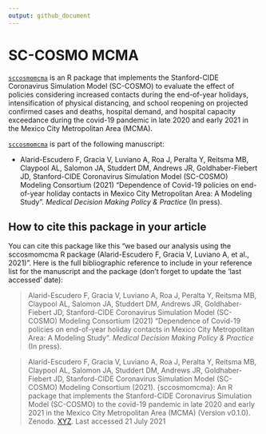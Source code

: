 ```yaml
---
output: github_document
---
```


<!-- README.md is generated from README.Rmd. Please edit that file -->

<!-- # SC-COSMO <img src='man/figures/logo.png' align="right" height="139" /> -->
# SC-COSMO MCMA
[`sccosmomcma`](https://github.com/SC-COSMO/sccosmomcma) is an R package that implements the Stanford-CIDE Coronavirus Simulation Model (SC-COSMO) to evaluate the effect of policies considering increased contacts during the end-of-year holidays, intensification of physical distancing, and school reopening on projected confirmed cases and deaths, hospital demand, and hospital capacity exceedance during the covid-19 pandemic in late 2020 and early 2021 in the Mexico City Metropolitan Area (MCMA).

[`sccosmomcma`](https://github.com/SC-COSMO/sccosmomcma) is part of the following manuscript:

- Alarid-Escudero F, Gracia V, Luviano A, Roa J, Peralta Y, Reitsma MB, Claypool AL, Salomon JA, Studdert DM, Andrews JR, Goldhaber-Fiebert JD, Stanford-CIDE Coronavirus Simulation Model (SC-COSMO) Modeling Consortium (2021) "Dependence of Covid-19 policies on end-of-year holiday contacts in Mexico City Metropolitan Area: A Modeling Study". *Medical Decision Making Policy & Practice* (In press).

<!-- The release that accompanies the published article has been archived in zenodo: https://zenodo.org/record/5093594#.YPYyDy1h1qs -->

## How to cite this package in your article

You can cite this package like this "we based our analysis using the sccosmomcma R package (Alarid-Escudero F, Gracia V, Luviano A, et al., 2021)". Here is the full bibliographic reference to include in your reference list for the manuscript and the package (don't forget to update the 'last accessed' date):

> Alarid-Escudero F, Gracia V, Luviano A, Roa J, Peralta Y, Reitsma MB, Claypool AL, Salomon JA, Studdert DM, Andrews JR, Goldhaber-Fiebert JD, Stanford-CIDE Coronavirus Simulation Model (SC-COSMO) Modeling Consortium (2021) "Dependence of Covid-19 policies on end-of-year holiday contacts in Mexico City Metropolitan Area: A Modeling Study". *Medical Decision Making Policy & Practice* (In press).

> Alarid-Escudero F, Gracia V, Luviano A, Roa J, Peralta Y, Reitsma MB, Claypool AL, Salomon JA, Studdert DM, Andrews JR, Goldhaber-Fiebert JD, Stanford-CIDE Coronavirus Simulation Model (SC-COSMO) Modeling Consortium (2021). {sccosmomcma}: An R package that implements the Stanford-CIDE Coronavirus Simulation Model (SC-COSMO) to the covid-19 pandemic in late 2020 and early 2021 in the Mexico City Metropolitan Area (MCMA) (Version v0.1.0). Zenodo. [XYZ](https://www.doi.org/XYZ). Last accessed 21 July 2021